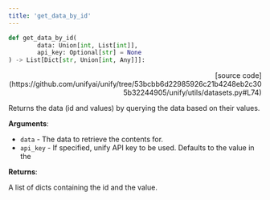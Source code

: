 ```yaml
---
title: 'get_data_by_id'
---
```


```python
def get_data_by_id(
        data: Union[int, List[int]],
        api_key: Optional[str] = None
) -> List[Dict[str, Union[int, Any]]]:
```

<p align="right">[source code](https://github.com/unifyai/unify/tree/53bcbb6d22985926c21b4248eb2c305b32244905/unify/utils/datasets.py#L74)</p>

Returns the data (id and values) by querying the data based on their values.

**Arguments**:

- `data` - The data to retrieve the contents for.
- `api_key` - If specified, unify API key to be used. Defaults to the value in the



**Returns**:

A list of dicts containing the id and the value.